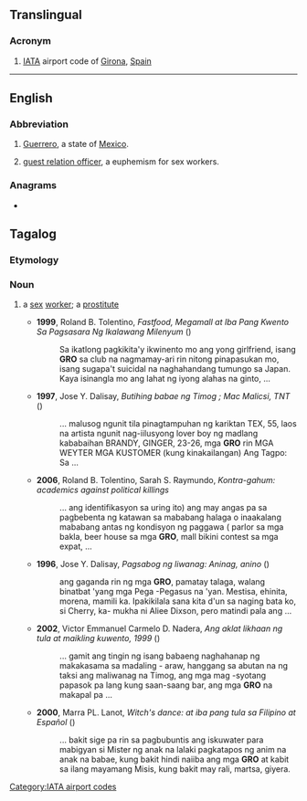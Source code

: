 {{also|gro|Gro|gró}}
==Translingual==
{{wikipedia|Girona Airport}}

===Acronym===
{{rfc-header|Acronym}}
{{head|mul|acronym}}

# [[IATA]] airport code of [[Girona]], [[Spain]]

[[Category:IATA airport codes]]
----

==English==

===Abbreviation===
{{rfc-header|Abbreviation}}
{{head|en|abbreviation}}

# [[Guerrero]], a state of [[Mexico]].
# {{lb|en|Philippines}} [[guest relation officer]], a euphemism for sex workers.

===Anagrams===
* {{anagrams|en|Org.|Rog|org|rog}}

==Tagalog==
===Etymology===
{{bor|tl|en|GRO||prostitute, sex worker}}

===Noun===
{{head|tl|noun}}
# {{lb|tl|derogatory|offensive}} a [[sex]] [[worker]]; a [[prostitute]]
#* '''1999''', Roland B. Tolentino, ''Fastfood, Megamall at Iba Pang Kwento Sa Pagsasara Ng Ikalawang Milenyum'' ({{ISBN| 9789715553001}})
#*: Sa ikatlong pagkikita&#39;y ikwinento mo ang yong girlfriend, isang '''GRO''' sa club na  nagmamay-ari rin nitong pinapasukan mo, isang sugapa&#39;t suicidal na  naghahandang tumungo sa Japan. Kaya isinangla mo ang lahat ng iyong alahas  na ginto,&nbsp;...
#* '''1997''', Jose Y. Dalisay, ''Butihing babae ng Timog ; Mac Malicsi, TNT'' ({{ISBN| 9789715421423}})
#*: ... malusog ngunit tila pinagtampuhan ng kariktan TEX, 55, laos na artista ngunit  nag-iilusyong lover boy ng madlang kababaihan BRANDY, GINGER, 23-26, mga  '''GRO''' rin MGA WEYTER MGA KUSTOMER (kung kinakailangan) Ang Tagpo: Sa&nbsp;...
#* '''2006''', Roland B. Tolentino, Sarah S. Raymundo, ''Kontra-gahum: academics against political killings''
#*: ... ang identifikasyon sa uring ito) ang may angas pa sa pagbebenta ng katawan  sa mababang halaga o inaakalang mababang antas ng kondisyon ng paggawa ( parlor sa mga bakla, beer house sa mga '''GRO''', mall bikini contest sa mga expat,&nbsp;...
#* '''1996''', Jose Y. Dalisay, ''Pagsabog ng liwanag: Aninag, anino'' ({{ISBN| 9789715421119}})
#*: ang gaganda rin ng mga '''GRO''', pamatay talaga, walang binatbat &#39;yang mga Pega -Pegasus na &#39;yan. Mestisa, ehinita, morena, mamili ka. Ipakikilala sana kita d&#39;un  sa naging bata ko, si Cherry, ka- mukha ni Aliee Dixson, pero matindi pala ang&nbsp;...
#* '''2002''', Victor Emmanuel Carmelo D. Nadera, ''Ang aklat likhaan ng tula at maikling kuwento, 1999'' ({{ISBN| 9789715423335}})
#*: ... gamit ang tingin ng isang babaeng naghahanap ng makakasama sa madaling - araw, hanggang sa abutan na ng taksi ang maliwanag na Timog, ang mga mag -syotang papasok pa lang kung saan-saang bar, ang mga '''GRO''' na makapal pa&nbsp;...
#* '''2000''', Marra PL. Lanot, ''Witch's dance: at iba pang tula sa Filipino at Español'' ({{ISBN| 9789712709906}})
#*: ... bakit sige pa rin sa pagbubuntis ang iskuwater para mabigyan si Mister ng  anak na lalaki pagkatapos ng anim na anak na babae, kung bakit hindi naiiba  ang mga '''GRO''' at kabit sa ilang mayamang Misis, kung bakit may rali, martsa,  giyera.